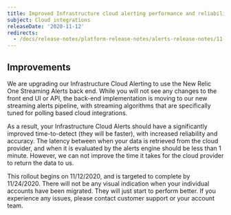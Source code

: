 ```yaml
---
title: Improved Infrastructure cloud alerting performance and reliability
subject: Cloud integrations
releaseDate: '2020-11-12'
redirects:
  - /docs/release-notes/platform-release-notes/alerts-release-notes/11-12-2020-improved-infrastructure-cloud-alerting-performance-reliability
---
```


## Improvements

We are upgrading our Infrastructure Cloud Alerting to use the New Relic One Streaming Alerts back end. While you will not see any changes to the front end UI or API, the back-end implementation is moving to our new streaming alerts pipeline, with streaming algorithms that are specifically tuned for polling based cloud integrations.

As a result, your Infrastructure Cloud Alerts should have a significantly improved time-to-detect (they will be faster), with increased reliability and accuracy. The latency between when your data is retrieved from the cloud provider, and when it is evaluated by the alerts engine should be less than 1 minute. However, we can not improve the time it takes for the cloud provider to return the data to us.

This rollout begins on 11/12/2020, and is targeted to complete by 11/24/2020. There will not be any visual indication when your individual accounts have been migrated. They will just start to perform better. If you experience any issues, please contact customer support or your account team.
